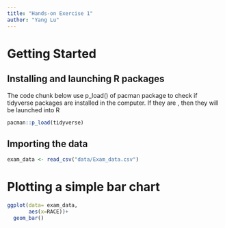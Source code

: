 ```yaml
---
title: "Hands-on Exercise 1"
author: "Yang Lu"
---
```


# Getting Started

## Installing and launching R packages

The code chunk below use p_load() of pacman package to check if tidyverse packages are installed in the computer. If they are , then they will be launched into R

```r
pacman::p_load(tidyverse)

```

## Importing the data

```r

exam_data <- read_csv("data/Exam_data.csv")
```

# Plotting a simple bar chart

```r
ggplot(data= exam_data,
       aes(x=RACE))+
  geom_bar()
```
